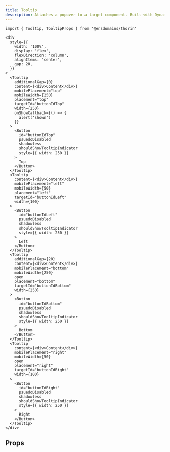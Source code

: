 ```yaml
---
title: Tooltip
description: Attaches a popover to a target component. Built with DynamicPopover.
---
```


```tsx
import { Tooltip, TooltipProps } from '@ensdomains/thorin'
```

```tsx live=true  expand=ture minHeight=300px
<div
  style={{
    width: '100%',
    display: 'flex',
    flexDirection: 'column',
    alignItems: 'center',
    gap: 20,
  }}
>
  <Tooltip
    additionalGap={0}
    content={<div>Content</div>}
    mobilePlacement="top"
    mobileWidth={250}
    placement="top"
    targetId="buttonIdTop"
    width={250}
    onShowCallback={() => {
      alert('shown')
    }}
  >
    <Button
      id="buttonIdTop"
      psuedoDisabled
      shadowless
      shouldShowTooltipIndicator
      style={{ width: 250 }}
    >
      Top
    </Button>
  </Tooltip>
  <Tooltip
    content={<div>Content</div>}
    mobilePlacement="left"
    mobileWidth={50}
    placement="left"
    targetId="buttonIdLeft"
    width={100}
  >
    <Button
      id="buttonIdLeft"
      psuedoDisabled
      shadowless
      shouldShowTooltipIndicator
      style={{ width: 250 }}
    >
      Left
    </Button>
  </Tooltip>
  <Tooltip
    additionalGap={20}
    content={<div>Content</div>}
    mobilePlacement="bottom"
    mobileWidth={250}
    open
    placement="bottom"
    targetId="buttonIdBottom"
    width={250}
  >
    <Button
      id="buttonIdBottom"
      psuedoDisabled
      shadowless
      shouldShowTooltipIndicator
      style={{ width: 250 }}
    >
      Bottom
    </Button>
  </Tooltip>
  <Tooltip
    content={<div>Content</div>}
    mobilePlacement="right"
    mobileWidth={50}
    open
    placement="right"
    targetId="buttonIdRight"
    width={100}
  >
    <Button
      id="buttonIdRight"
      psuedoDisabled
      shadowless
      shouldShowTooltipIndicator
      style={{ width: 250 }}
    >
      Right
    </Button>
  </Tooltip>
</div>
```

## Props

<PropsTable sourceLink={sourceLink} types={types} />
